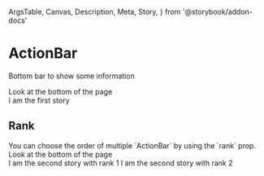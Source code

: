   ArgsTable,
  Canvas,
  Description,
  Meta,
  Story,
} from '@storybook/addon-docs'

<Meta title="Components/ActionBar" />

# ActionBar

<Description>Bottom bar to show some information</Description>

<Canvas>
  <Story name="Basic">
    <div>Look at the bottom of the page</div>
    <ActionBar>I am the first story</ActionBar>
  </Story>
</Canvas>

## Rank

<Description>
  You can choose the order of multiple `ActionBar` by using the `rank` prop.
</Description>

<Canvas>
  <Story name="Rank">
    <div>Look at the bottom of the page</div>
    <ActionBar rank={1}>I am the second story with rank 1</ActionBar>
    <ActionBar rank={2}>I am the second story with rank 2</ActionBar>
  </Story>
</Canvas>

<ArgsTable of={ActionBar} />
